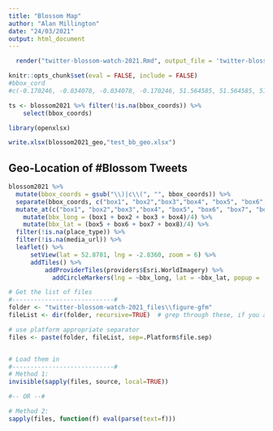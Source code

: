 ```yaml
---
title: "Blossom Map"
author: "Alan Millington"
date: "24/03/2021"
output: html_document
---
```


```r
  render("twitter-blossom-watch-2021.Rmd", output_file = 'twitter-blossom-watch-2021.docx')
```


```r
knitr::opts_chunk$set(eval = FALSE, include = FALSE)
#bbox_cord
#c(-0.170246, -0.034078, -0.034078, -0.170246, 51.564585, 51.564585, 51.6112184, 51.6112184)

ts <- blossom2021 %>% filter(!is.na(bbox_coords)) %>%
    select(bbox_coords)

library(openxlsx)

write.xlsx(blossom2021_geo,"test_bb_geo.xlsx")

```

## Geo-Location of #Blossom Tweets

```r
blossom2021 %>%
  mutate(bbox_coords = gsub("\\)|c\\(", "", bbox_coords)) %>%
  separate(bbox_coords, c("box1", "box2","box3","box4", "box5", "box6", "box7", "box8"), sep = ", ") %>%
  mutate_at(c("box1", "box2","box3","box4", "box5", "box6", "box7", "box8"), as.numeric) %>%
    mutate(bbx_long = (box1 + box2 + box3 + box4)/4) %>%
    mutate(bbx_lat = (box5 + box6 + box7 + box8)/4) %>%
  filter(!is.na(place_type)) %>%
  filter(!is.na(media_url)) %>%
  leaflet() %>% 
      setView(lat = 52.8781, lng = -2.8360, zoom = 6) %>%
      addTiles() %>%
          addProviderTiles(providers$Esri.WorldImagery) %>%
 	        addCircleMarkers(lng = ~bbx_long, lat = ~bbx_lat, popup =  ~text, color = "#FF0000", radius = 3, stroke = TRUE, fillOpacity = 0.2)
```

```r
# Get the list of files
#----------------------------#
folder <- "twitter-blossom-watch-2021_files\\figure-gfm"
fileList <- dir(folder, recursive=TRUE)  # grep through these, if you are not loading them all

# use platform appropriate separator
files <- paste(folder, fileList, sep=.Platform$file.sep)


# Load them in
#----------------------------#
# Method 1:
invisible(sapply(files, source, local=TRUE))

#-- OR --#

# Method 2:
sapply(files, function(f) eval(parse(text=f)))

```

